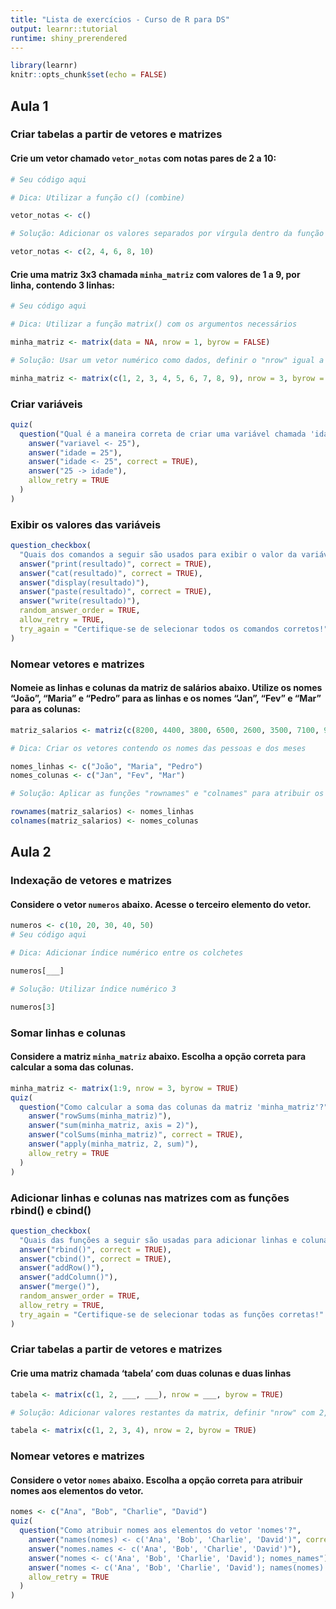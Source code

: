 ```yaml
---
title: "Lista de exercícios - Curso de R para DS"
output: learnr::tutorial
runtime: shiny_prerendered
---
```


```r
library(learnr)
knitr::opts_chunk$set(echo = FALSE)
```


## Aula 1

### Criar tabelas a partir de vetores e matrizes


#### Crie um vetor chamado `vetor_notas` com notas pares de 2 a 10:

```r
# Seu código aqui
```

```r
# Dica: Utilizar a função c() (combine)

vetor_notas <- c()
```

```r
# Solução: Adicionar os valores separados por vírgula dentro da função c()

vetor_notas <- c(2, 4, 6, 8, 10)
```

#### Crie uma matriz 3x3 chamada `minha_matriz` com valores de 1 a 9, por linha, contendo 3 linhas:

```r
# Seu código aqui
```

```r
# Dica: Utilizar a função matrix() com os argumentos necessários

minha_matriz <- matrix(data = NA, nrow = 1, byrow = FALSE)
```

```r
# Solução: Usar um vetor numérico como dados, definir o "nrow" igual a 3, e o "byrow" como verdadeiro

minha_matriz <- matrix(c(1, 2, 3, 4, 5, 6, 7, 8, 9), nrow = 3, byrow = TRUE)
```

### Criar variáveis


```r
quiz(
  question("Qual é a maneira correta de criar uma variável chamada 'idade' com valor 25?",
    answer("variavel <- 25"),
    answer("idade = 25"),
    answer("idade <- 25", correct = TRUE),
    answer("25 -> idade"),
    allow_retry = TRUE
  )
)
```

### Exibir os valores das variáveis

```r
question_checkbox(
  "Quais dos comandos a seguir são usados para exibir o valor da variável 'resultado'?",
  answer("print(resultado)", correct = TRUE),
  answer("cat(resultado)", correct = TRUE),
  answer("display(resultado)"),
  answer("paste(resultado)", correct = TRUE),
  answer("write(resultado)"),
  random_answer_order = TRUE,
  allow_retry = TRUE,
  try_again = "Certifique-se de selecionar todos os comandos corretos!"
)
```

### Nomear vetores e matrizes

#### Nomeie as linhas e colunas da matriz de salários abaixo. Utilize os nomes "João", "Maria" e "Pedro" para as linhas e os nomes "Jan", "Fev" e "Mar" para as colunas: 

```r
matriz_salarios <- matriz(c(8200, 4400, 3800, 6500, 2600, 3500, 7100, 9000, 5200), nrow = 3, byrow = TRUE)

```

```r
# Dica: Criar os vetores contendo os nomes das pessoas e dos meses

nomes_linhas <- c("João", "Maria", "Pedro")
nomes_colunas <- c("Jan", "Fev", "Mar")
```

```r
# Solução: Aplicar as funções "rownames" e "colnames" para atribuir os vetores contendo os nomes das linhas e colunas

rownames(matriz_salarios) <- nomes_linhas
colnames(matriz_salarios) <- nomes_colunas
```


## Aula 2

### Indexação de vetores e matrizes

#### Considere o vetor `numeros` abaixo. Acesse o terceiro elemento do vetor.

```r
numeros <- c(10, 20, 30, 40, 50)
# Seu código aqui
```

```r
# Dica: Adicionar índice numérico entre os colchetes

numeros[___]
```

```r
# Solução: Utilizar índice numérico 3

numeros[3]
```
### Somar linhas e colunas

#### Considere a matriz `minha_matriz` abaixo. Escolha a opção correta para calcular a soma das colunas.

```r
minha_matriz <- matrix(1:9, nrow = 3, byrow = TRUE)
quiz(
  question("Como calcular a soma das colunas da matriz 'minha_matriz'?",
    answer("rowSums(minha_matriz)"),
    answer("sum(minha_matriz, axis = 2)"),
    answer("colSums(minha_matriz)", correct = TRUE),
    answer("apply(minha_matriz, 2, sum)"),
    allow_retry = TRUE
  )
)
```

### Adicionar linhas e colunas nas matrizes com as funções rbind() e cbind()

```r
question_checkbox(
  "Quais das funções a seguir são usadas para adicionar linhas e colunas em matrizes?",
  answer("rbind()", correct = TRUE),
  answer("cbind()", correct = TRUE),
  answer("addRow()"),
  answer("addColumn()"),
  answer("merge()"),
  random_answer_order = TRUE,
  allow_retry = TRUE,
  try_again = "Certifique-se de selecionar todas as funções corretas!"
)
```

### Criar tabelas a partir de vetores e matrizes

#### Crie uma matriz chamada 'tabela' com duas colunas e duas linhas



```r
tabela <- matrix(c(1, 2, ___, ___), nrow = ___, byrow = TRUE)
```

```r
# Solução: Adicionar valores restantes da matrix, definir "nrow" com 2, e "byrow" como verdadeiro

tabela <- matrix(c(1, 2, 3, 4), nrow = 2, byrow = TRUE)
```

### Nomear vetores e matrizes

#### Considere o vetor `nomes` abaixo. Escolha a opção correta para atribuir nomes aos elementos do vetor.

```r
nomes <- c("Ana", "Bob", "Charlie", "David")
quiz(
  question("Como atribuir nomes aos elementos do vetor 'nomes'?",
    answer("names(nomes) <- c('Ana', 'Bob', 'Charlie', 'David')", correct = TRUE),
    answer("nomes.names <- c('Ana', 'Bob', 'Charlie', 'David')"),
    answer("nomes <- c('Ana', 'Bob', 'Charlie', 'David'); nomes_names"),
    answer("nomes <- c('Ana', 'Bob', 'Charlie', 'David'); names(nomes) <- nomes", correct = TRUE),
    allow_retry = TRUE
  )
)
```
